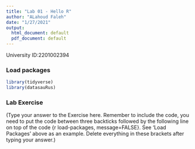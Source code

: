 ```yaml
---
title: "Lab 01 - Hello R"
author: "ALahoud Faleh"
date: "1/27/2021"
output:
  html_document: default
  pdf_document: default
---
```


University ID:2201002394

### Load packages

```r
library(tidyverse) 
library(datasauRus)
```


### Lab Exercise

(Type your answer to the Exercise here. Remember to include the code, you need to put the code between three backticks followed by the following line on top of the code {r load-packages, message=FALSE}. See 'Load Packages' above as an example. Delete everything in these brackets after typing your answer.)